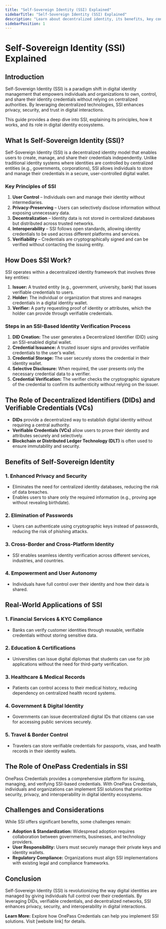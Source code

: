 ```yaml
---
title: "Self-Sovereign Identity (SSI) Explained"
sidebarTitle: "Self-Sovereign Identity (SSI) Explained"
description: "Learn about decentralized identity, its benefits, key concepts, use cases, and the future of digital identity management."
sidebarPosition: 1
---
```


# Self-Sovereign Identity (SSI) Explained

## Introduction

Self-Sovereign Identity (SSI) is a paradigm shift in digital identity management that empowers individuals and organizations to own, control, and share their identity credentials without relying on centralized authorities. By leveraging decentralized technologies, SSI enhances privacy, security, and trust in digital interactions.

This guide provides a deep dive into SSI, explaining its principles, how it works, and its role in digital identity ecosystems.

## What Is Self-Sovereign Identity (SSI)?

Self-Sovereign Identity (SSI) is a decentralized identity model that enables users to create, manage, and share their credentials independently. Unlike traditional identity systems where identities are controlled by centralized entities (e.g., governments, corporations), SSI allows individuals to store and manage their credentials in a secure, user-controlled digital wallet.

### Key Principles of SSI

1. **User Control** – Individuals own and manage their identity without intermediaries.
2. **Privacy-Preserving** – Users can selectively disclose information without exposing unnecessary data.
3. **Decentralization** – Identity data is not stored in centralized databases but distributed across trusted networks.
4. **Interoperability** – SSI follows open standards, allowing identity credentials to be used across different platforms and services.
5. **Verifiability** – Credentials are cryptographically signed and can be verified without contacting the issuing entity.

## How Does SSI Work?

SSI operates within a decentralized identity framework that involves three key entities:

1. **Issuer:** A trusted entity (e.g., government, university, bank) that issues verifiable credentials to users.
2. **Holder:** The individual or organization that stores and manages credentials in a digital identity wallet.
3. **Verifier:** A party requesting proof of identity or attributes, which the holder can provide through verifiable credentials.

### Steps in an SSI-Based Identity Verification Process

1. **DID Creation:** The user generates a Decentralized Identifier (DID) using an SSI-enabled digital wallet.
2. **Credential Issuance:** A trusted issuer signs and provides verifiable credentials to the user’s wallet.
3. **Credential Storage:** The user securely stores the credential in their identity wallet.
4. **Selective Disclosure:** When required, the user presents only the necessary credential data to a verifier.
5. **Credential Verification:** The verifier checks the cryptographic signature of the credential to confirm its authenticity without relying on the issuer.

## The Role of Decentralized Identifiers (DIDs) and Verifiable Credentials (VCs)

- **DIDs** provide a decentralized way to establish digital identity without requiring a central authority.
- **Verifiable Credentials (VCs)** allow users to prove their identity and attributes securely and selectively.
- **Blockchain or Distributed Ledger Technology (DLT)** is often used to ensure immutability and security.

## Benefits of Self-Sovereign Identity

### 1. **Enhanced Privacy and Security**

- Eliminates the need for centralized identity databases, reducing the risk of data breaches.
- Enables users to share only the required information (e.g., proving age without revealing birthdate).

### 2. **Elimination of Passwords**

- Users can authenticate using cryptographic keys instead of passwords, reducing the risk of phishing attacks.

### 3. **Cross-Border and Cross-Platform Identity**

- SSI enables seamless identity verification across different services, industries, and countries.

### 4. **Empowerment and User Autonomy**

- Individuals have full control over their identity and how their data is shared.

## Real-World Applications of SSI

### 1. **Financial Services & KYC Compliance**

- Banks can verify customer identities through reusable, verifiable credentials without storing sensitive data.

### 2. **Education & Certifications**

- Universities can issue digital diplomas that students can use for job applications without the need for third-party verification.

### 3. **Healthcare & Medical Records**

- Patients can control access to their medical history, reducing dependency on centralized health record systems.

### 4. **Government & Digital Identity**

- Governments can issue decentralized digital IDs that citizens can use for accessing public services securely.

### 5. **Travel & Border Control**

- Travelers can store verifiable credentials for passports, visas, and health records in their identity wallets.

## The Role of OnePass Credentials in SSI

OnePass Credentials provides a comprehensive platform for issuing, managing, and verifying SSI-based credentials. With OnePass Credentials, individuals and organizations can implement SSI solutions that prioritize security, privacy, and interoperability in digital identity ecosystems.

## Challenges and Considerations

While SSI offers significant benefits, some challenges remain:

- **Adoption & Standardization:** Widespread adoption requires collaboration between governments, businesses, and technology providers.
- **User Responsibility:** Users must securely manage their private keys and identity wallets.
- **Regulatory Compliance:** Organizations must align SSI implementations with existing legal and compliance frameworks.

## Conclusion

Self-Sovereign Identity (SSI) is revolutionizing the way digital identities are managed by giving individuals full control over their credentials. By leveraging DIDs, verifiable credentials, and decentralized networks, SSI enhances privacy, security, and interoperability in digital interactions.

**Learn More:** Explore how OnePass Credentials can help you implement SSI solutions. Visit [website link] for details.

